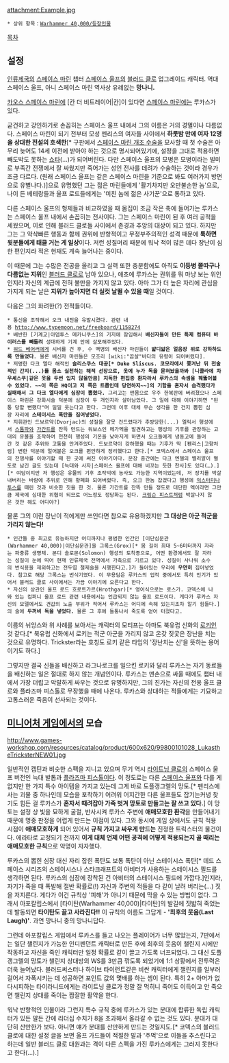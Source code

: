 {{{+1 '''Lukas the trickster, The Strifeson, The Laughing one, The Jackalwolf'''}}}
{{{+1 싸우는 자, 비웃는 자, 자칼 늑대, 사기꾼 루카스}}}

attachment:Example.jpg

 * 상위 항목：[[Warhammer 40,000/등장인물]]

[[목차]]

== 설정 ==
[[인류제국]]의 [[스페이스 마린]] 챕터 [[스페이스 울프]]의 [[블러드 클로]] 업그레이드 캐릭터. 역대 스페이스 울프, 아니 스페이스 마린 역사상 유례없는 '''망나니.'''

[[카오스 스페이스 마린]]에 [칸 더 비트레이어|칸]이 있다면 [[스페이스 마린]]에는 루카스가 있다.

굳건하고 강인하기로 손꼽히는 스페이스 울프 내에서 그의 이름은 거의 경멸이나 다름없다. 스페이스 마린이 되기 전부터 모성 펜리스의 여자들 사이에서 '''하룻밤 만에 여자 12명을 상대한 전설의 호색한'''[* 구판에서 [[스페이스 마린 개조 수술]]을 묘사할 때 첫 수술은 아무리 늦어도 14세 이전에 받아야 하는 것으로 명시되어있기에, 설정을 그대로 적용하면 빼도박도 못하는 [[쇼타]](...)가 되어버린다. 다만 스페이스 울프의 모병은 모병이라는 빌미로 부족간 전쟁에서 잘 싸웠지만 죽어가는 성인 전사를 데려가 수술하는 것이라 경우가 조금 다르다. (원래 스페이스 울프는 같은 스페이스 마린을 기준으로 봐도 여러가지 방면으로 유별나다.)]으로 유명했던 그는 젊은 마린들에게 '활기차지만 오만불손한 놈'으로, 나이 든 베테랑들과 울프 로드들에게는 '미친 놈에 젊은 사기꾼'으로 통하고 있다.

다른 스페이스 울프의 형제들과 비교하였을 때 몸집이 조금 작은 축에 들어가는 루카스는 스페이스 울프 내에서 손꼽히는 전사이다. 그는 스페이스 마린이 된 후 여러 공적을 세웠으며, 이로 인해 블러드 클로들 사이에서 존경과 추앙의 대상이 되고 있다. 하지만 그는 그 약삭빠른 행동과 함께 권위에 반항적이고 무정부주의적인 성격 때문에 '''툭하면 윗분들에게 태클 거는 게 일상'''이다. 저런 성질머리 때문에 워낙 적이 많은 데다 장난이 심한 편인지라 적은 현재도 계속 늘어나는 중이다.

이 때문에 그는 수많은 전공을 올리고 그 실력 또한 충분함에도 아직도 '''이등병 쫄따구나 다름없는 지위'''인 [[블러드 클로]]로 남아 있으나, 애초에 루카스는 권위를 뭐 마냥 보는 위인인지라 자신의 계급에 전혀 불만을 가지지 않고 있다. 아마 그가 더 높은 자리에 관심을 가지게 되는 날은 '''지위가 높아지면 더 실컷 날뛸 수 있을 때'''일 것이다.

다음은 그의 화려한(?) 전적들이다.

 * 통신을 조작해서 오크 내전을 유발시켰다. 관련 내용 http://www.typemoon.net/freeboard/1158274
 * 배반한 [기계교|아뎁투스 메카니쿠스]의 기지에 잠입해서 '''배신자들이 만든 특제 컴퓨터 바이러스를 빼돌려''' 성대하게 기계 안에 살포해주었다. 
 * [[워드 베어러]]에게 시비를 건 후, 수 백명의 배신자 마린들이 '''얇디얇은 얼음장 위로 강하하도록 만들었다'''. 물론 배신자 마린들은 모조리 [wiki:"끔살"바다의 유령이 되어버렸다].  
 * 저명한 다크 엘다 해적인 '''슬리스쿠스 대공[* Duke Sliscus. 코모라에서 쫓겨난 뒤 전술적인 간지(...)를 몸소 실천하는 해적 선장으로, 옷에 누가 독을 묻혀놨을까봐 [니콜라에 차우셰스쿠|같은 옷을 두번 입지 않을만큼] 지독한 편집증 환자라서 루카스의 속셈을 꿰뚫어볼 수 있었다. ~~이 쪽은 HQ이고 저 쪽은 트룹인데 당연하지~~]의 기함을 혼자서 습격했다가 실패해서 그 다크 엘다에게 심장이 뽑혔다.''' 그리고는 맨몸으로 우주 한복판에 버려졌으나 스페이스 마린은 강화시술 덕분에 심장이 두 개인지라 살아남았다. 그 일에 대해 이야기하면 "된통 당할 뻔했다"며 낄낄 웃는다고 한다. 그런데 이후 대체 무슨 생각을 한 건지 뽑힌 심장 자리에 '''스테이시스 폭탄을 집어넣었다.'''
 * 지휘관인 드보르약(Dvorjac)의 성질을 잘못 건드렸다가 추방당한(...) 엘릭서 행성에서 [[스톰파]]와 [[가간트]]를 잔뜩 만드는 워보스인 메가멕을 발견하고는 행성의 기후를 관장하는 고대의 유물을 조작하여 천천히 행성의 기온을 낮아지게 하면서 오크들에게 냉동고에 들어간 것 같은 추위와 고통을 안겨주었다. 드보르약이 강하했을 때는 기후가 딱 [펜리스|고향처럼] 변한 덕분에 얼어붙은 오크를 편안하게 정리했다고 한다.[* 코덱스에서 스페이스 울프의 전쟁사를 이야기할 때 한 곳에 써진 이야기이다. 문장 중간에는 다크 엔젤의 벨리알이 별도로 남긴 글도 있는데 [늑대와 사자|스페이스 울프에 대해 비꼬는 듯한 찬사]도 있다(…).][* 여담이지만 저 행성은 유물의 기후 조작덕에 농사도 가능한 지역이었는데, 저 장치를 박살내버리는 바람에 추위로 인해 황폐화 되어버렸다. 즉, 오크 한놈 잡겠다고 행성에 [[익스터미나투스]]를 때린 것과 비슷한 짓을 한 것. 물론 가간트를 잔뜩 만들 정도로 대단한 멕이라면 그만큼 제국에 심대한 위협이 되므로 어느정도 정당화는 된다. [[크림슨 피스트]]처럼 박살나지 않은 것만 해도 어디야?]

물론 그의 이런 장난이 적에게만 쓰인다면 참으로 유용하겠지만 ''' 그 대상은 아군 적군을 가리지 않는다!'''

 * 인간들 중 최고로 유능하지만 어디까지나 평범한 인간인 [이단심문관(Warhammer 40,000)|이단심문관]을 그록스(Grox)[* 몸 길이 최대 5~6미터까지 자라는 파충류 생명체. 본디 솔로몬(Solomon) 행성의 토착종으로, 어떤 환경에서도 잘 자라는 성질이 눈에 띄어 현재 인류제국 전역에서 가축으로 기르고 있다. 성질이 사나워 소수의 번식용을 제외하고는 전두엽 절제술을 시행한다고.]가 들어있는 우리에 '''우연히''' 집어넣었다. 참고로 해당 그록스는 번식기였다. 이 무용담은 루카스의 업적 중에서도 특히 인기가 있어서 블러드 클로 사이에서는 가끔 이야기에 오른다고 한다.
 * 자신의 상관인 울프 로드 흐로트가르(Hrothgar)[* 영어식으로는 로스가. 코덱스에 나와 있는 컴퍼니 울프 로드 관련 내용에서는 언급되지 않는 울프 로드이다. 게다가 루카스 자신의 모델에서도 견갑의 노출 부위가 적어서 루카스는 어디에 속해 있는지조차 알기 힘들다.]의 술에 '''두꺼비 독을 넣었다.''' 물론 그 후에 들통나서 죽도록 얻어 터졌다고.

이름의 뉘앙스와 위 사례를 보아서는 캐릭터의 모티프는 아마도 북유럽 신화의 [[로키]]인 것 같다.[* 북유럽 신화에서 로키는 적군 아군을 가리지 않고 온갖 짖궃은 장난을 치는 것으로 유명하다. Trickster라는 호칭도 로키 같은 타입의 '장난치는 신'을 뜻하는 용어이기도 하다.]

그렇지만 결국 신들을 배신하고 라그나로크를 일으킨 로키와 달리 루카스는 자기 동료들을 배신하는 일은 절대로 하지 않는 개념인이다. 루카스는 맨손으로 싸울 때에도 챕터 내에서 가장 더럽고 악랄하게 싸우는 것으로 유명하지만, 그의 진가는 자신의 전용 울프 클로와 플라즈마 피스톨로 무장했을 때에 나온다. 루카스와 상대하는 적들에게는 기묘하고 고통스러운 죽음이 선사되는 것이다.

== [[미니어처 게임]]에서의 모습 ==
http://www.games-workshop.com/resources/catalog/product/600x620/99800101028_LukastheTricksterNEW01.jpg

일반적인 캡틴과 비슷한 스펙을 지니고 있으며 무기 역시 [[라이트닝 클로]]의 스페이스 울프 버전인 늑대 발톱과 [[플라즈마 병기(Warhammer 40,000)|플라즈마 피스톨]]이다. 이 정도로는 다른 [[스페이스 울프]]와 다를 게 없지만 한 가지 특수 아이템을 가지고 있는데 그게 바로 도플갱그렐의 망토.[* 펜리스에 사는 괴물 중 하나인데 모습을 포착하기 어려워 어지간한 다른 울프들도 잡기는커녕 찾기도 힘든 걸 루카스가 '''혼자서 때려잡아 가죽 벗겨 망토로 만들고는 잘 쓰고 있다.'''] 이 망토는 설정 상 빛을 묘하게 굴절, 반사시켜 루카스 주변에 '''애매모호한 환각'''을 만들어내기 때문에 명중 판정을 어렵게 만드는 이점이 있다. 그와 동시에 게임 상에서도 규칙 적용 시점이 '''애매모호하게''' 되어 있어서 '''규칙 가지고 싸우게 만드는''' 진정한 트릭스터의 물건이다. 에라타로 교정되기 전까지 '''이게 대체 언제 어떤 공격에 어떻게 적용되는지 골 때리는 애매모호한 규칙'''으로 악명이 자자했다.

루카스의 뽑힌 심장 대신 자리 잡힌 폭탄도 보통 폭탄이 아닌 스테이시스 폭탄[* 데드 스페이스 시리즈의 스테이시스나 스타크래프트의 아비터가 사용하는 스테이시스 필드를 생각하면 된다. 루카스의 심장에 장착된 건 아비터의 스테이시스 필드에 가깝다.]인지라, 자기가 죽을 때 폭발해 절반 확률로(!) 자신과 주변의 적들을 다 같이 날려 버리는(…) 짓을 저지른다. 게다가 이건 규칙상 '피해'가 아니기 때문에 막을 수 있는 방법이 없다. 그래서 아포칼립스에서 [타이탄(Warhammer 40,000)|타이탄]의 발길에 짓밟혀 죽었는데 발동되면 '''타이탄도 끌고 사라진다!!''' 이 규칙의 이름도 그답게 - ''' '최후의 웃음(Last Laugh)' '''. 과연 망나니 중의 망나니답다.

그런데 아포칼립스 게임에서 루카스를 들고 나오는 플레이어가 너무 많았는지, 7판에서는 일단 챌린지가 가능한 인디펜던트 캐릭터로 만든 후에 최후의 웃음이 챌린지 시에만 작동하고 자신을 죽인 캐릭터만 일정 확률로 같이 끌고 가도록 너프되었다. 그 대신 도플갱그렐의 망토가 챌린지 상대방의 WS를 3만큼 깎도록 되었기에 1:1 상황에서 전투력은 더욱 늘어났다. 블러드써스터나 하이브 타이런트같은 비싼 캐릭터에게 챌린지를 일부러 걸어서 자폭시키는 데 성공하면 포인트 값의 몇배를 하는 셈이 된다. 특히 2+ 아머가 없다시피하는 타이라니드에게는 라이트닝 클로가 정말 잘 먹히니 죽어도 이득이고 안 죽으면 챌린지 상대를 죽이는 짭잘한 활약을 한다.

워낙 반항적인 인물이라 그런지 특수 규칙 중에 루카스가 있는 분대에 합류한 독립 캐릭터가 있든 말든 간에 리더십 수치가 8을 초과해서 올라갈 수 없는 것도 있다. 분대가 대단히 산만한가 보다. 아니면 얘가 분대를 산만하게 만드는 것일지도.[* 코덱스의 블러드 클로에 대한 설정 글을 보면 울프 가드들이 적절한 말과 '주먹'으로 이들을 추스린다고 하는데 일반 블러드 클로 대원과는 격이 다른 스펙을 가진 루카스에게는 그러지 못한다고 한다(…).]
